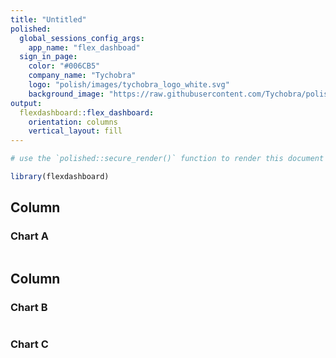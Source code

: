 ```yaml
---
title: "Untitled"
polished:
  global_sessions_config_args:
    app_name: "flex_dashboad"
  sign_in_page:
    color: "#006CB5"
    company_name: "Tychobra"
    logo: "polish/images/tychobra_logo_white.svg"
    background_image: "https://raw.githubusercontent.com/Tychobra/polished_example_apps/master/02_custom_sign_in/www/images/milky_way.jpeg"
output:  
  flexdashboard::flex_dashboard: 
    orientation: columns
    vertical_layout: fill
---
```


```r
# use the `polished::secure_render()` function to render this document with polished authentication.

library(flexdashboard)
```

Column {data-width=650}
-----------------------------------------------------------------------

### Chart A

```r
```

Column {data-width=350}
-----------------------------------------------------------------------

### Chart B

```r
```

### Chart C

```r
```